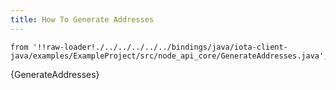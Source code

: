 ```yaml
---
title: How To Generate Addresses
---
```


    from '!!raw-loader!./../../../../../bindings/java/iota-client-java/examples/ExampleProject/src/node_api_core/GenerateAddresses.java';

<CodeBlock className="language-java">
    {GenerateAddresses}
</CodeBlock>